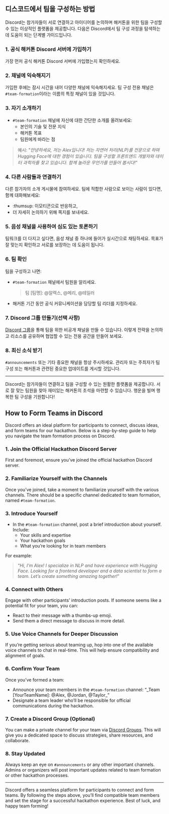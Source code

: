 ::: {.content-visible when-profile="korean"}
## **디스코드에서 팀을 구성하는 방법** 
Discord는 참가자들이 서로 연결하고 아이디어를 논의하며 해커톤을 위한 팀을 구성할 수 있는 이상적인 플랫폼을 제공합니다. 다음은 Discord에서 팀 구성 과정을 탐색하는 데 도움이 되는 단계별 가이드입니다.

### 1. 공식 해커톤 Discord 서버에 가입하기
가장 먼저 공식 해커톤 Discord 서버에 가입했는지 확인하세요.

### 2. 채널에 익숙해지기
가입한 후에는 잠시 시간을 내어 다양한 채널에 익숙해지세요. 팀 구성 전용 채널은 `#team-formation`이라는 이름의 특정 채널이 있을 것입니다.

### 3. 자기 소개하기
- `#team-formation` 채널에 자신에 대한 간단한 소개를 올려보세요:
   - 본인의 기술 및 전문 지식
   - 해커톤 목표
   - 팀원에게 바라는 점

>예시: "_안녕하세요, 저는 Alex입니다! 저는 자연어 처리(NLP)를 전문으로 하며 Hugging Face에 대한 경험이 있습니다. 팀을 구성할 프론트엔드 개발자와 데이터 과학자를 찾고 있습니다. 함께 놀라운 무언가를 만들어 봅시다!_"

### 4. 다른 사람들과 연결하기
다른 참가자의 소개 게시물에 참여하세요. 팀에 적합한 사람으로 보이는 사람이 있다면, 함께 대화해보세요:

- :thumsup: 이모티콘으로 반응하고,
- 더 자세히 논의하기 위해 쪽지를 보내세요.

### 5. 음성 채널을 사용하여 심도 있는 토론하기 
팀워크를 더 다지고 싶다면, 음성 채널 중 하나에 들어가 실시간으로 채팅하세요. 목표가 잘 맞는지 확인하고 서로를 보장하는 데 도움이 됩니다.

### 6. 팀 확인 
팀을 구성하고 나면:

- `#team-formation` 채널에서 팀원을 알리세요.
  
  > 팀 [팀명]: @알렉스, @메리, @테일러
- 해커톤 기간 동안 공식 커뮤니케이션을 담당할 팀 리더를 지정하세요.

### 7. Discord 그룹 만들기(선택 사항)  
[Discord 그룹](https://www.alphr.com/create-groups-discord/)을 통해 팀을 위한 비공개 채널을 만들 수 있습니다. 이렇게 전략을 논의하고 리소스를 공유하며 협업할 수 있는 전용 공간을 만들어 보세요.

### 8. 최신 소식 받기
`#announcements` 또는 기타 중요한 채널을 항상 주시하세요. 관리자 또는 주최자가 팀 구성 또는 해커톤과 관련된 중요한 업데이트를 게시할 것입니다.

---
 
Discord는 참가자들이 연결하고 팀을 구성할 수 있는 원활한 플랫폼을 제공합니다. 서로 잘 맞는 팀원을 찾아 재미있는 해커톤의 초석을 마련할 수 있습니다. 행운을 빌며 행복한 팀 구성을 기원합니다!
:::
::: {.content-visible when-profile="english"}
## **How to Form Teams in Discord**

Discord offers an ideal platform for participants to connect, discuss ideas, and form teams for our hackathon. Below is a step-by-step guide to help you navigate the team formation process on Discord.

### 1. Join the Official Hackathon Discord Server
First and foremost, ensure you've joined the official hackathon Discord server.

### 2. Familiarize Yourself with the Channels
Once you've joined, take a moment to familiarize yourself with the various channels. There should be a specific channel dedicated to team formation, named `#team-formation`.

### 3. Introduce Yourself
- In the `#team-formation` channel, post a brief introduction about yourself. Include:
   - Your skills and expertise
   - Your hackathon goals
   - What you're looking for in team members

For example:  

> "_Hi, I'm Alex! I specialize in NLP and have experience with Hugging Face. Looking for a frontend developer and a data scientist to form a team. Let's create something amazing together!_"

### 4. Connect with Others
Engage with other participants' introduction posts. If someone seems like a potential fit for your team, you can:

- React to their message with a thumbs-up emoji.
- Send them a direct message to discuss in more detail.

### 5. Use Voice Channels for Deeper Discussion 
If you're getting serious about teaming up, hop into one of the available voice channels to chat in real-time. This will help ensure compatibility and alignment of goals.

### 6. Confirm Your Team
Once you've formed a team:

- Announce your team members in the `#team-formation` channel: "_Team [YourTeamName]: @Alex, @Jordan, @Taylor_"
- Designate a team leader who'll be responsible for official communications during the hackathon.

### 7. Create a Discord Group (Optional)
You can make a private channel for your team via [Discord Groups](https://www.alphr.com/create-groups-discord/). This will give you a dedicated space to discuss strategies, share resources, and collaborate.

### 8. Stay Updated
Always keep an eye on `#announcements` or any other important channels. Admins or organizers will post important updates related to team formation or other hackathon processes.

---

Discord offers a seamless platform for participants to connect and form teams. By following the steps above, you'll find compatible team members and set the stage for a successful hackathon experience. Best of luck, and happy team forming!
:::